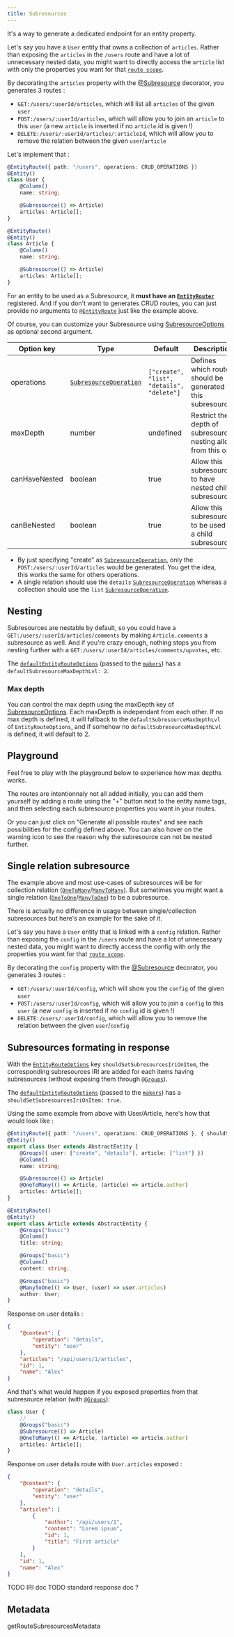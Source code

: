 ```yaml
---
title: Subresources
---
```



It's a way to generate a dedicated endpoint for an entity property.

Let's say you have a `User` entity that owns a collection of `articles`. Rather than exposing the `articles` in the
`/users` route and have a lot of unnecessary nested data, you might want to directly access the `article` list with only
the properties you want for that [`route scope`](/entity-routes/route-scope).

By decorating the `articles` property with the [@Subresource](/definitions#subresource) decorator, you generates 3
routes :

-   `GET:/users/:userId/articles`, which will list all `articles` of the given `user`
-   `POST:/users/:userId/articles`, which will allow you to join an `article` to this `user` (a new `article` is
    inserted if no `article`.id is given !)
-   `DELETE:/users/:userId/articles/:articleId`, which will allow you to remove the relation between the given
    `user`/`article`

Let's implement that :

```typescript {7,11}
@EntityRoute({ path: "/users", operations: CRUD_OPERATIONS })
@Entity()
class User {
    @Column()
    name: string;

    @Subresource(() => Article)
    articles: Article[];
}

@EntityRoute()
@Entity()
class Article {
    @Column()
    name: string;

    @Subresource(() => Article)
    articles: Article[];
}
```

<DocAlert status="warning">

For an entity to be used as a Subresource, it **must have an [`EntityRouter`](/definitions/classes/entityrouter)**
registered. And if you don't want to generates CRUD routes, you can just provide no arguments to
[`@EntityRoute`](/definitions#entityroute) just like the example above.

</DocAlert>

Of course, you can customize your Subresource using [SubresourceOptions](/definitions#subresourceoptions) as optional
second argument.

| Option key    | Type                                                        | Default                                   | Description                                                    |
| ------------- | ----------------------------------------------------------- | ----------------------------------------- | -------------------------------------------------------------- |
| operations    | [`SubresourceOperation`](/definitions#subresourceoperation) | `["create", "list", "details", "delete"]` | Defines which routes should be generated for this subresource  |
| maxDepth      | number                                                      | undefined                                 | Restrict the depth of subresources nesting allow from this one |
| canHaveNested | boolean                                                     | true                                      | Allow this subresource to have nested child subresources       |
| canBeNested   | boolean                                                     | true                                      | Allow this subresource to be used as a child subresource       |

<DocAlert status="info">

-   By just specifying "create" as [`SubresourceOperation`](/definitions#subresourceoperation), only the
    `POST:/users/:userId/articles` would be generated. You get the idea, this works the same for others operations.
-   A single relation should use the `details` [`SubresourceOperation`](/definitions#subresourceoperation) whereas a
    collection should use the `list` [`SubresourceOperation`](/definitions#subresourceoperation).

</DocAlert>

## Nesting

Subresources are nestable by default, so you could have a `GET:/users/:userId/articles/comments` by making
`Article.comments` a subresource as well. And if you're crazy enough, nothing stops you from nesting further with a
`GET:/users/:userId/articles/comments/upvotes`, etc.

<DocAlert status="info">

The [`defaultEntityRouteOptions`](/definitions#const-defaultentityrouteoptions) (passed to the
[`makers`](/entity-routes/introduction#maker)) has a `defaultSubresourceMaxDepthLvl: 2`.

</DocAlert>

### Max depth

You can control the max depth using the maxDepth key of [SubresourceOptions](/definitions#subresourceoptions). Each
maxDepth is independant from each other. If no max depth is defined, it will fallback to the
`defaultSubresourceMaxDepthLvl` of `EntityRouteOptions`, and if somehow no `defaultSubresourceMaxDepthLvl` is defined,
it will default to 2.

## Playground

Feel free to play with the playground below to experience how max depths works.

The routes are intentionnaly not all added initially, you can add them yourself by adding a route using the "+" button
next to the entity name tags, and then selecting each subresource properties you want in your routes.

Or you can just click on "Generate all possible routes" and see each possibilities for the config defined above. You can
also hover on the warning icon to see the reason why the subresource can not be nested further.

<SubresourcePlayground />

## Single relation subresource

The example above and most use-cases of subresources will be for collection relation
([`OneToMany`](https://typeorm.io/#/many-to-one-one-to-many-relations)/[`ManyToMany`](https://typeorm.io/#/many-to-many-relations)).
But sometimes you might want a single relation
([`OneToOne`](https://typeorm.io/#/one-to-one-relations)/[`ManyToOne`](https://typeorm.io/#/many-to-one-one-to-many-relations))
to be a subresource.

There is actually no difference in usage between single/collection subresources but here's an example for the sake of
it.

Let's say you have a `User` entity that is linked with a `config` relation. Rather than exposing the `config` in the
`/users` route and have a lot of unnecessary nested data, you might want to directly access the config with only the
properties you want for that [`route scope`](/entity-routes/route-scope).

By decorating the `config` property with the [@Subresource](/definitions#subresource) decorator, you generates 3 routes
:

-   `GET:/users/:userId/config`, which will show you the `config` of the given `user`
-   `POST:/users/:userId/config`, which will allow you to join a `config` to this `user` (a new `config` is inserted if
    no `config`.id is given !)
-   `DELETE:/users/:userId/config`, which will allow you to remove the relation between the given `user`/`config`

## Subresources formating in response

With the [`EntityRouteOptions`](/definitions#entityrouteoptions) key `shouldSetSubresourcesIriOnItem`, the corresponding
subresources IRI are added for each items having subresources (without exposing them through
[`@Groups`](/definitions#groups)).

<DocAlert status="info">

The [`defaultEntityRouteOptions`](/definitions#const-defaultentityrouteoptions) (passed to the
[`makers`](/entity-routes/introduction#maker)) has a `shouldSetSubresourcesIriOnItem: true`.

</DocAlert>

Using the same example from above with User/Article, here's how that would look like :

```typescript
@EntityRoute({ path: "/users", operations: CRUD_OPERATIONS }, { shouldSetSubresourcesIriOnItem: true })
@Entity()
export class User extends AbstractEntity {
    @Groups({ user: ["create", "details"], article: ["list"] })
    @Column()
    name: string;

    @Subresource(() => Article)
    @OneToMany(() => Article, (article) => article.author)
    articles: Article[];
}

@EntityRoute()
@Entity()
export class Article extends AbstractEntity {
    @Groups("basic")
    @Column()
    title: string;

    @Groups("basic")
    @Column()
    content: string;

    @Groups("basic")
    @ManyToOne(() => User, (user) => user.articles)
    author: User;
}
```

Response on user details :

```json {6} bottomLeft="GET:/users/1" bottomRight="A link to the articles subresource"
{
    "@context": {
        "operation": "details",
        "entity": "user"
    },
    "articles": "/api/users/1/articles",
    "id": 1,
    "name": "Alex"
}
```

And that's what would happen if you exposed properties from that subresource relation (with
[`@Groups`](/definitions#groups)):

```typescript {3} minimal
class User {
    // ...
    @Groups("basic")
    @Subresource(() => Article)
    @OneToMany(() => Article, (article) => article.author)
    articles: Article[];
}
```

Response on user details route with `User.articles` exposed :

```json
{
    "@context": {
        "operation": "details",
        "entity": "user"
    },
    "articles": [
        {
            "author": "/api/users/1",
            "content": "Lorem ipsum",
            "id": 1,
            "title": "First article"
        }
    ],
    "id": 1,
    "name": "Alex"
}
```

TODO IRI doc TODO standard response doc ?

## Metadata

getRouteSubresourcesMetadata
